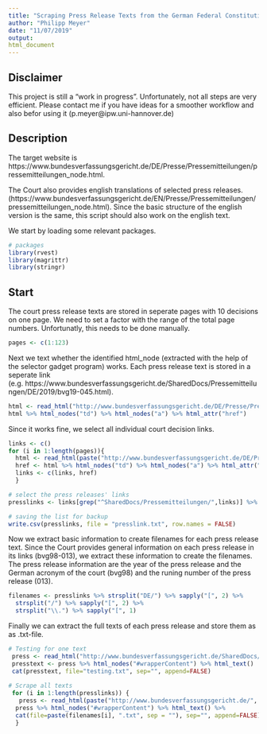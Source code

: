 ```yaml
---
title: "Scraping Press Release Texts from the German Federal Constitutional Court"
author: "Philipp Meyer"
date: "11/07/2019"
output: 
html_document
---
```


## Disclaimer

This project is still a "work in progress". Unfortunately, not all steps are very efficient. Please contact me if you have ideas for a smoother workflow and also befor using it (p.meyer@ipw.uni-hannover.de)  

## Description

The target website is https://www.bundesverfassungsgericht.de/DE/Presse/Pressemitteilungen/pressemitteilungen_node.html. 

The Court also provides english translations of selected press releases. (https://www.bundesverfassungsgericht.de/EN/Presse/Pressemitteilungen/pressemitteilungen_node.html). Since the basic structure of the english version is the same, this script should also work on the english text.  

We start by loading some relevant packages.

```r
# packages
library(rvest)
library(magrittr)
library(stringr)

```

## Start

The court press release texts are stored in seperate pages with 10 decisions on one page. We need to set a factor with the range of the total page numbers. Unfortunatly, this needs to be done manually.

```r
pages <- c(1:123)
```

Next we text whether the identified html_node (extracted with the help of the selector gadget program) works. Each press release text is stored in a seperate link (e.g. https://www.bundesverfassungsgericht.de/SharedDocs/Pressemitteilungen/DE/2019/bvg19-045.html).

```r
html <- read_html("http://www.bundesverfassungsgericht.de/DE/Presse/Pressemitteilungen/pressemitteilungen_node.html?cms_gtp=5399872_list%253D1")
html %>% html_nodes("td") %>% html_nodes("a") %>% html_attr("href")
```

Since it works fine, we select all individual court decision links.

```r
links <- c()
for (i in 1:length(pages)){
  html <- read_html(paste("http://www.bundesverfassungsgericht.de/DE/Presse/Pressemitteilungen/pressemitteilungen_node.html",i, sep = ""))
  href <- html %>% html_nodes("td") %>% html_nodes("a") %>% html_attr("href")
  links <- c(links, href)
  }

# select the press releases' links
presslinks <- links[grep("^SharedDocs/Pressemitteilungen/",links)] %>% strsplit(";") %>% sapply("[", 1)

# saving the list for backup
write.csv(presslinks, file = "presslink.txt", row.names = FALSE)
```

Now we extract basic information to create filenames for each press release text. Since the Court provides general information on each press release in its links (bvg98-013), we extract these information to create the filenames. The press release information are the year of the press release and the German acronym of the court (bvg98) and the runing number of the press release (013).

```r
filenames <- presslinks %>% strsplit("DE/") %>% sapply("[", 2) %>% 
  strsplit("/") %>% sapply("[", 2) %>% 
  strsplit("\\.") %>% sapply("[", 1)
```

Finally we can extract the full texts of each press release and store them as as .txt-file.

```r
# Testing for one text
 press <- read_html("http://www.bundesverfassungsgericht.de/SharedDocs/Pressemitteilungen/DE/2017/bvg17-046.html")
 presstext <- press %>% html_nodes("#wrapperContent") %>% html_text()
 cat(presstext, file="testing.txt", sep="", append=FALSE)
 
# Scrape all texts
 for (i in 1:length(presslinks)) {
   press <- read_html(paste("http://www.bundesverfassungsgericht.de/", presslinks[i], sep = "", Sys.sleep(sample(seq(1, 3, by=0.005), 1))))
  press %>% html_nodes("#wrapperContent") %>% html_text() %>% 
  cat(file=paste(filenames[i], ".txt", sep = ""), sep="", append=FALSE)
  }
```
